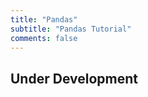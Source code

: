 ```yaml
---
title: "Pandas"
subtitle: "Pandas Tutorial"  
comments: false
---
```


::: {.callout-warning}
## Under Development
:::